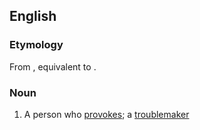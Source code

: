 ==English==

===Etymology===
From {{inh|en|enm|provoker}}, equivalent to {{suf|en|provoke|er|id2=agent noun}}.

===Noun===
{{en-noun}}

# A person who [[provoke]]s; a [[troublemaker]]